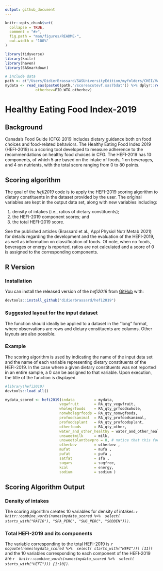```yaml
---
output: github_document
---
```


```r
knitr::opts_chunk$set(
  collapse = TRUE,
  comment = "#>",
  fig.path = "man/figures/README-",
  out.width = "100%"
)

library(tidyverse)
library(knitr)
library(haven)
library(SASmarkdown)

# include data
path <- c("/Users/DidierBrassard/SASUniversityEdition/myfolders/CHEI/Validation/Temp/")
mydata <- read_sas(paste0(path,"/scoreacutevf.sas7bdat")) %>% dplyr::rename(RA_qty_nonwgfoods=RA_qty_grfoodsrefined, 
              otherbev=FID_WTG_otherbev)

```

# Healthy Eating Food Index-2019

<!-- badges: start -->

<!-- badges: end -->

## Background

Canada's Food Guide (CFG) 2019 includes dietary guidance both on food choices and food-related behaviors. The Healthy Eating Food Index 2019 (HEFI-2019) is a scoring tool developed to measure adherence to the recommendations on healthy food choices in CFG. The HEFI-2019 has 10 components, of which 5 are based on the intake of foods, 1 on beverages, and 4 on nutrients, with the total score ranging from 0 to 80 points.

## Scoring algorithm

The goal of the *hefi2019* code is to apply the HEFI-2019 scoring algorithm to dietary constituents in the dataset provided by the user. The original variables are kept in the output data set, along with new variables including:

1.  density of intakes (i.e., ratios of dietary constituents);
2.  the HEFI-2019 component scores; and
3.  the total HEFI-2019 score.

See the published articles (Brassard et al., Appl Physiol Nutr Metab 2021) for details regarding the development and the evaluation of the HEFI-2019, as well as information on classification of foods. Of note, when no foods, beverages or energy is reported, ratios are not calculated and a score of 0 is assigned to the corresponding components.

## R Version

### Installation

You can install the released version of the *hefi2019* from [GitHub](https://github.com) with:

``` r
devtools::install_github("didierbrassard/hefi2019")
```

### Suggested layout for the input dataset

The function should ideally be applied to a dataset in the "long" format, where observations are rows and dietary constituents are columns. Other layouts are also possible.

### Example

The scoring algorithm is used by indicating the name of the input data set and the name of each variable representing dietary constituents of the HEFI-2019. In the case where a given dietary constituents was not reported in an entire sample, a 0 can be assigned to that variable. Upon execution, the title of the function is displayed.

```r
#library(hefi2019)
devtools::load_all()

mydata_scored <- hefi2019(indata         = mydata,
                         vegwfruit       = RA_qty_vegwfruit,
                         wholegrfoods    = RA_qty_grfoodswhole,
                         nonwholegrfoods = RA_qty_nonwgfoods,
                         profoodsanimal  = RA_qty_profoodsanimal,
                         profoodsplant   = RA_qty_profoodsplant,
                         otherfoods      = RA_qty_other,
                         water_and_other_healthy = water_and_other_healthy,
                         unsweetmilk     = milk,
                         unsweetplantbevpro = 0, # notice that this food was not consumed and is given a value of 0
                         otherbev        = otherbev ,
                         mufat           = mufa ,
                         pufat           = pufa ,
                         satfat          = sfa ,
                         sugars          = sugfree,
                         kcal            = energy,
                         sodium          = sodium )

```

## Scoring Algorithm Output

### Density of intakes

The scoring algorithm creates 10 variables for density of intakes: *`r knitr::combine_words(names(mydata_scored %>%  select( starts_with("RATIO"), "SFA_PERC", "SUG_PERC", "SODDEN")))`*.

### Total HEFI-2019 and its components

The variable corresponding to the total HEFI-2019 is *`r noquote(names(mydata_scored %>%  select( starts_with("HEFI"))) [11])`* and the 10 variables corresponding to each component of the HEFI-2019 are *`r  knitr::combine_words(names(mydata_scored %>%  select( starts_with("HEFI"))) [1:10])`*.
